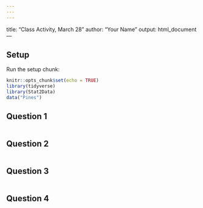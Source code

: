 ```yaml
---
---
---
```

title: "Class Activity, March 28"
author: "Your Name"
output: html_document
---

## Setup

Run the setup chunk:

```r
knitr::opts_chunk$set(echo = TRUE)
library(tidyverse)
library(Stat2Data)
data("Pines")
```

## Question 1

```r

```

## Question 2

```r

```


## Question 3

```r

```



## Question 4

```r

```

